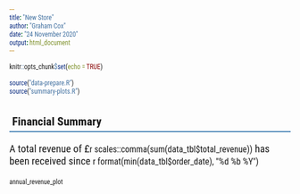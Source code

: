 ```yaml
---
title: "New Store"
author: "Graham Cox"
date: "24 November 2020"
output: html_document
---
```


```r
knitr::opts_chunk$set(echo = TRUE)

```
```r
source("data-prepare.R")
source("summary-plots.R")
```
<meta http-equiv="Content-type" content="text/html;charset=UTF-8">
<style type="text/css">
body * {font-family:Roboto Condensed}
p {font-size:14pt}
h1 {font-size:30pt;color:white;background:#4682B4;padding:7px}
h2 {font-weight:700;border-bottom:2px solid #4682B4;padding:5px}
</style>

## Financial Summary

A total revenue of £`r scales::comma(sum(data_tbl$total_revenue))` has been received since `r format(min(data_tbl$order_date), "%d %b %Y")`

```r
annual_revenue_plot
```

